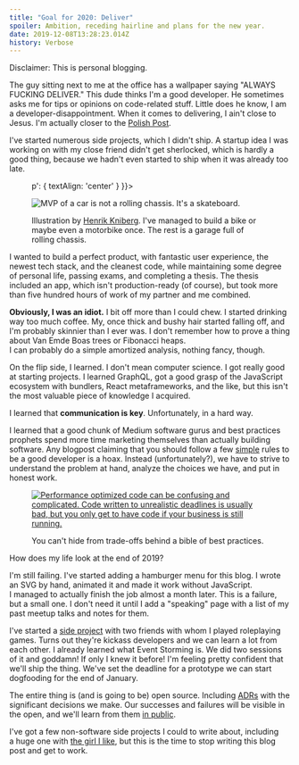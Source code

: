 ```yaml
---
title: "Goal for 2020: Deliver"
spoiler: Ambition, receding hairline and plans for the new year.
date: 2019-12-08T13:28:23.014Z
history: Verbose
---
```


Disclaimer: This is personal blogging.

The guy sitting next to me at the office has a&nbsp;wallpaper
saying "ALWAYS FUCKING DELIVER." This dude thinks I'm a good developer.
He sometimes asks me for tips or opinions on code-related stuff.
Little does he know, I am a developer-disappointment.
When it comes to delivering, I ain't close to Jesus.
I'm actually closer to the [Polish Post].

[polish post]: https://www.reddit.com/r/poland/comments/9hf0oq/why_is_poczta_polska_so_bad/

I've started numerous side projects, which I didn't ship.
A startup idea I was working on with my close friend didn't get sherlocked,
which is hardly a good thing,
because we hadn't even started to ship
when it was already too late.

<figure sx={{ '> p': { textAlign: 'center' } }}>

![MVP of a car is not a rolling chassis. It's a skateboard.](https://blog.crisp.se/wp-content/uploads/2016/01/Making-sense-of-MVP-.jpg)

<figcaption>

Illustration by [Henrik Kniberg].
I've managed to build a bike or maybe even a motorbike once.
The rest is a garage full of rolling chassis.

[Henrik Kniberg]: https://blog.crisp.se/2016/01/25/henrikkniberg/making-sense-of-mvp

</figcaption>

</figure>

I wanted to build a perfect product, with fantastic user experience, the newest
tech&nbsp;stack, and the&nbsp;cleanest code, while maintaining some degree of
personal life, passing exams, and completing a thesis.
The thesis included an app, which isn't&nbsp;production-ready (of course), 
but took more than five hundred hours of work of&nbsp;my partner and me combined.

**Obviously, I was an idiot.** I bit off more than I could chew.
I started drinking way too much coffee. My, once thick and bushy hair started falling off,
and I'm probably skinnier than I ever was. I don't remember how to prove a thing about
Van&nbsp;Emde&nbsp;Boas trees or Fibonacci heaps.\
I can probably do a simple amortized analysis, nothing fancy, though.

On the flip side, I learned. I don't mean computer science. I got really good at
starting&nbsp;projects. I learned GraphQL, got a good grasp of the JavaScript ecosystem
with bundlers, React metaframeworks, and the like, but this isn't the most valuable
piece&nbsp;of knowledge I acquired.

I learned that **communication is key**. Unfortunately, in a hard way.

I learned that a good chunk of Medium software gurus and best practices
prophets spend more time marketing themselves than actually building software.
Any blogpost claiming that you should follow a few [simple] rules to be a good
developer is a hoax. Instead (unfortunately?), we have to strive to understand
the problem at hand, analyze the choices we have, and put in honest work.

[simple]: https://asthasr.github.io/posts/danger-of-simplicity/

<figure sx={{ img: { position: 'absolute', top: 0 } }}>

<a href="https://twitter.com/dylan_koji/status/1120793176472612864">

![Performance optimized code can be confusing and complicated. Code written to unrealistic deadlines is usually bad, but you only get to have code if your business is still running.](../assets/tradeoffs-tweets.png)

</a>

<figcaption sx={{ mt: 2 }}>
  You can't hide from trade-offs behind a bible of best practices.
</figcaption>

</figure>

How does my life look at the end of 2019?

I'm still failing. I've started adding a hamburger menu for this blog.
I wrote an SVG by hand, animated it and made it work without JavaScript.
I&nbsp;managed to actually finish the job almost a month later.
This is a failure, but a small one. I don't need it until I add a "speaking" page with a list of my past meetup
talks and notes for them.

I've started a [side project] with two friends with whom I played roleplaying games.
Turns out they're kickass developers and we can learn a lot from each other.
I already learned what Event Storming is. We did two sessions of it and goddamn!
If only I knew it before! I'm feeling pretty confident that we'll ship the thing.
We've set the deadline for a prototype we can start dogfooding for the end of
January. 

The entire thing is (and is going to be) open source. Including [ADRs] with the
significant decisions we make. Our successes and failures will be visible in
the&nbsp;open, and we'll learn from them [in public].

I've got a few non-software side projects I could to write about, including
a&nbsp;huge&nbsp;one with [the girl I like], but this is the time to stop
writing this blog post and get to work.

[side project]: https://github.com/zagrajmy/
[ADRs]: https://adr.github.io/
[in public]: https://www.swyx.io/writing/learn-in-public/
[the girl I like]: https://twitter.com/aleksandrasays
